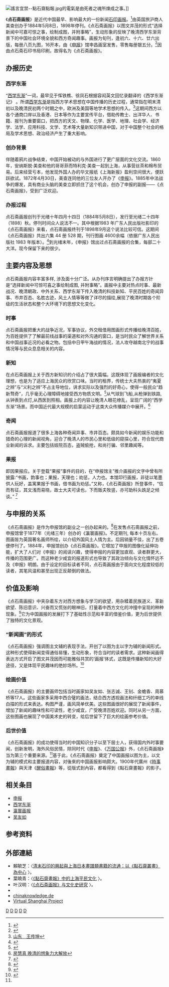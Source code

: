 {{Infobox Newspaper
| name                = 点石斋画报
| image               =
| caption             = 《点石斋画报》光绪十一年八月上浣第五十一号24开本，白纸内页全，角损底破修补
| type                =时事画报
| format              = 书册式
| owners              = [[安纳斯脱·美查|安纳斯脱·美查]]
| founder             =
| publisher           = 《申报》馆
| editor              =
| chiefeditor         =
| assoceditor         =
| staff               =
| foundation          = 1884年5月8日
| ceased publication  = 1898年9月
| political           =
| language            = [[中文|中文]]（繁體）
| price               = 银五分
| headquarters        = [[上海|上海]] 点石斋石印书局
| circulation         =
| ISSN                =
}}

[[File:謠言宜禁--點石齋點報.jpg|thumb]]的電氣是由死者之魂所煉成之事。]]

《'''点石斋画报'''》是近代中国最早、影响最大的一份新闻[[晚清石印畫報|石印画报]]。<ref>{{Cite web |url=http://hs.lib.tsinghua.edu.cn/resnews/132 |title=清华大学人文社科图书馆馆藏说明 |access-date=2013-12-10 |archive-date=2020-08-08 |archive-url=https://web.archive.org/web/20200808234844/http://hs.lib.tsinghua.edu.cn/resnews/132 |dead-url=no }}</ref>由英国旅沪商人美查创办于1884年5月8日，1898年停刊。《点石斋画报》以图文并茂的形式“选择新闻中可嘉可惊之事，绘制成图，并附事略”，生动形象的反映了晚清西学东渐背景下的中国社会环境全貌和西方奇闻趣事。画报为旬刊，逢初六、十六、廿六出版，每册八页九图，16开本，由《[[申报|申报]]》馆申昌画室发售，零售每册银五分。<ref name="杨早">{{cite book | author = 杨早 | title=《点石斋画报》 | publisher = 中华读书会 | year = 2006年1月11日 }}</ref>因由点石斋石印书局印刷，故得名为《点石斋画报》。

== 办报历史 ==

=== 西学东渐 ===

“[[西学东渐|西学东渐]]”一词，最早见于恽铁樵、徐凤石根据容闳英文回忆录翻译的《西学东渐记》 。所谓[[西学东渐|西学东渐]]是指西方学术思想在中国传播的历史过程，通常指在明末清初以及晚清民初两个时期之中，欧洲及美国等地学术思想的传入。<ref>[http://www.pep.com.cn/rjwk/bmls/bmls2012/069/bmdp/201211/t20121121_1144589.htm西学东渐 山东　王传坤]{{Dead link|date=2018年7月 |bot=InternetArchiveBot |fix-attempted=yes }}</ref>这期间西方以各个通商口岸以及香港、日本等作为主要宣传平台，借助传教士、出洋华人、书籍、报刊为重要窗口，把西方的天文、物理、化学、医学、地理、社会学、经济学、法学、应用科技、文学、艺术等大量新知识带进中国，对于中国整个社会的格局及学术思想、政治经济产生了重大影响。

=== 创办背景 ===

伴随着鸦片战争结束，中国开始被动的与外国进行了更广层面的文化交流。1860年，安纳斯脱·美查和他的哥哥菲而特利克·美查一起到上海，从事营丝茶和棉布贸易。后来经营亏本，他发现外国人办的华文报纸《上海新报》盈利空间很大，便跃跃欲试。1872年4月30日，美查连同他的三位友人开办了《[[申报|申报]]》。1885年中法战争的爆发，具有商业头脑的美查立即抓住了这个机会，创办了申报的副报——《点石斋画报》，受到广泛欢迎。

=== 办报过程 ===

点石斋画报创刊于光绪十年四月十四日（1884年5月8日），发行至光绪二十四年（1898）秋。停刊时间众人说法不一。其中根据1983 年广东人民出版社影印的《点石斋画报》来看，点石斋画报终刊于1898年9月这个说法比较可信。这期间《点石斋画报》共出六集 44 册 528 期，刊行图画 4600余幅（依据广东人民出版社 1983 年版本）。<ref name="裴丹青">{{cite book | author = 裴丹青 | title=从《点石斋画报》看晚清社会文化的变迁 | publisher = 河南：河南大学 | year = 2005年 | page = 第1页}}</ref>到光绪末年，《申报》馆出过点石斋画报的合集，每部二十大洋。现今保留下来的很少。

== 主要内容及思想 ==

点石斋画报内容丰富多样, 涉及面十分广泛。从办刊序言明确提出了办报方针是“选择新闻中可惊可喜之事绘制成图, 并附事略”。画报中主要对热点时事、最新战况、晚清朝政、中外关系、西学东渐下传入晚清的科技新知、平民百姓的奇闻异事、市井百态、名胜古迹，风土人情等等做了详尽的描绘,展现了晚清时期各个阶级的生活状态和整个大环境下的思想文化变化。

=== 时事 ===

点石斋画报把重大的战争近况，军事协议，外交租借用图画形式传播给晚清百姓，为百姓提供了了解最前线战事的渠道和对外沟通的窗口，是当时民众了解世界关系和中国战事近况的必看之物。包括中日甲午海战的情况，法人攻夺越南北宁的战事情况等与民众息息相关的内容。

=== 新知 ===

在点石斋画报上关于西方新知识的介绍占了很大篇幅。这既体现了画报编者的文化理想，也是为了适应上海民众的欣赏口味。当时的租界，传统士大夫热衷的“夷夏之辨”与“义利之辨”不占主导地位，讲求实际以及强烈的好奇心，使得一般民众“趋新骛奇”，几乎毫无心理障碍地接受西方物质文明。<ref name="陈平原">{{cite book | author =陈平原| title=遥远的“时事”与“新知”: 关于《点石斋画报》| publisher =中华读书报 | year = 2000-10-25}}</ref>从气球到飞船,从枪弹到铁路,从钟表到点灯,从西医到照相。画报上的内容让晚清人眼花缭乱，呈现广阔的“西学东渐”场景。而中国近代最大规模的启蒙运动于这类大众传播媒介中展开。<ref>[http://news.sina.com.cn/o/2008-12-30/161214959467s.shtml 房慧真 晚清的想象力大解放]</ref>

=== 奇闻 ===

点石斋画报报道了很多上海各种奇闻异事、市井百态。颇具如今新闻的娱乐功能和猎奇的心理的新闻视角，迎合了晚清人的市民心里和低级的窥探心里，符合现代商业新闻的诉求。主要包括妓院百态，盗贼偷抢，和尚行骗、邻里趣闻等。

=== 果报 ===

即因果报应。关于登载“果报”事件的目的，在“申报馆主”推介画报的文字中曾有所披露:“书画，韵事也；果报，天理也；劝惩，人力也。本馆印行画报，非徒以笔墨供人玩好，盖寓果报于书画，借书画为劝惩。”又称，《点石斋画报》所登事件，“信而有征，其文浅而易晓，故士大夫可读也，下而贩夫牧竖，亦可助科头跣足之倾谈。” <ref name="朱晓田">{{cite book | author =朱晓田| title=晚清大众传媒的社会导向——以《点石斋画报》中“祥异事件”为分析对象| publisher =《河北学刊》| year = 2009年第02期  }}</ref>

== 与申报的关系 ==

《点石斋画报》是作为申报馆的副业之一创办起来的。<ref name="俞月亭">{{cite book | author = 俞月亭 | title=我国画报的始祖: 《点石斋画报》初探| publisher =新闻研究资料| year =  1981年第5期 }}</ref>在发售点石斋画报之前，申报馆曾于1877年（光绪三年）创办的《瀛寰画报》。不定期刊, 每本十页左右。图画皆为英国著名画师所绘，以介绍外国风土人情为主。后因销量不佳，出了五卷便停刊了。1884年，申报馆创办《点石斋画报》。它增加了申报的图像化延伸功能，扩大了人们对《申报》的阅读兴趣，使得申报的内容更加直观、读者群更大，传播的范围更广。而这种老少咸宜的报道形式也导致了其政治倾向与文化情怀远不及《申报》明朗。由于设定的目标读者不同，点石斋画报由于面向文化程度较低的读者，其笔风温和甚至出现正反颠倒的做法。

== 价值及影响 ==

《点石斋画报》中夹杂着东方对西方想象与学习的欲望，用杂糅着民族道义、革新欲望、陈旧意识、兴奋而又慌张的眼神旧，打量着中西方文化的冲撞中呈现的种种现象。<ref name="苏杨">{{cite book | author =苏杨| title=以《点石斋画报》为起点的清末新闻画报| publisher =常州工学院学报| year =第31卷第1期}}</ref>它为中国画报的发展打下了基础性示范和丰富的借鉴价值，更为后世提供了独特的文化景观。

=== “新闻画”的形式 ===

《点石斋画报》强调图主文辅的表现手法，开创了以图为主以字为辅的新闻形式。这种形式使得新闻变得通俗易懂，生动形象，符合当时的读者需求。这种新闻画得表达方式开启了图文并茂因而可能雅俗共赏的‘画报’体式，这既是传播新知的大好途径，又是体现平民趣味的绝妙场所。<ref name="chan01">{{Cite web |url=http://www.scuphilosophy.org/research_display.asp?cat_id=93&art_id=3763 |title=陈平原 晚清人眼中的西学东渐 |access-date=2013-12-10 |archive-url=https://web.archive.org/web/20131214120820/http://www.scuphilosophy.org/research_display.asp?cat_id=93&art_id=3763 |archive-date=2013-12-14 |dead-url=yes }}</ref>

=== 绘画价值 ===

《点石斋画报》的主要画师包括当时画家如吴友如、张志诚、王钊、金蟾香、周慕桥等17人。这些画家多采用中西合璧的画法，结合西方透视画法和纤细工巧的单线白描的形式来表达。构图严谨，画风简单优美。这些图画很好的展现了新闻事件，增加了新闻的趣味性和可读性，老少咸宜，广受晚清百姓欢迎。同时从另一方面，这些图画也展现了中国美术史的转变，给后世留下了巨大的绘画参考价值。

=== 后世价值 ===

《点石斋画报》的成功使得当时的中国知识分子以至下层士人，获得国内外时事要闻，创新发明，海外风俗民情，除同时代《[[申报|申报]]》、《[[万国公报|万国公报]]》外，《点石斋画报》当为第三个重要来源。<ref name = "chan01"/>基于此，《点石斋画报》奠定了中国画报以图为主，以文为辅的模式和主要报道内容，对後來的中国画报影响颇大。1900年代廣州《[[時事畫報|時事畫報]]》與天津《[[醒俗畫報|醒俗畫報]]》等，從版式到內容，都看得到《點石齋畫報》的影子。

== 相关条目 ==
* [[申报|申报]]
* [[西学东渐|西学东渐]]
* [[瀛寰画报|瀛寰画报]]
* [[吴友如|吴友如]]

== 参考资料 ==
{{reflist|2}}

==外部連結==
{{commonscat|點石齋畫報}}
*賴毓芝：〈[http://www.mh.sinica.edu.tw/MHDocument/PublicationDetail/PublicationDetail_1597.pdf 清末石印的興起與上海日本畫譜類書籍的流通：以《點石齋叢畫》為中心] {{Wayback|url=http://www.mh.sinica.edu.tw/MHDocument/PublicationDetail/PublicationDetail_1597.pdf |date=20200810185729 }}〉。
*葉曉青：〈[http://www.cuhk.edu.hk/ics/21c/media/articles/c001-199000070.pdf 《點石齋畫報》中的上海平民文化] {{Wayback|url=http://www.cuhk.edu.hk/ics/21c/media/articles/c001-199000070.pdf |date=20200206001641 }}〉。
*叶汉明：〈[http://www.nssd.org/articles/article_read.aspx?id=37095331 《点石斋画报》与文化史研究] {{Wayback|url=http://www.nssd.org/articles/article_read.aspx?id=37095331 |date=20180325233310 }}〉。
* {{cite web |title=Dianshizhai Pictorial and Print Culture in Shanghai |url=http://kaleidoscope.cultural-china.com/en/137Kaleidoscope13496.html |work=Cultural-China.com |location=Shanghai |publisher=Hongtu Real Estate Development Company / Shanghai News and Press Bureau |accessdate=March 5, 2013 |deadurl=yes |archiveurl=https://web.archive.org/web/20130512232402/http://kaleidoscope.cultural-china.com/en/137Kaleidoscope13496.html |archivedate=2013年5月12日 }}  
* [https://web.archive.org/web/20161114001749/http://www.chinaknowledge.de/Literature/Historiography/dianshizhaihuabao.html chinaknowledge.de]
* [http://www.virtualshanghai.net/Asset/Source/bnBook_ID-346_No-1.pdf Virtual Shanghai Project] {{Wayback|url=http://www.virtualshanghai.net/Asset/Source/bnBook_ID-346_No-1.pdf |date=20170110031419 }}

[[Category:中国已停刊杂志|D]]
[[Category:新闻杂志|D]]
[[Category:1884年建立的出版物|D]]
[[Category:上海杂志|D]]
[[Category:畫報|D]]
